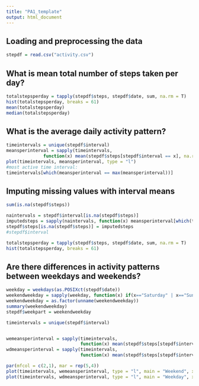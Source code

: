```yaml
---
title: "PA1_template"
output: html_document
---
```


## Loading and preprocessing the data
```r
stepdf = read.csv("activity.csv")
```

## What is mean total number of steps taken per day?
```r
totalstepsperday = tapply(stepdf$steps, stepdf$date, sum, na.rm = T)
hist(totalstepsperday, breaks = 61)
mean(totalstepsperday)
median(totalstepsperday)
```

## What is the average daily activity pattern?
```r
timeintervals = unique(stepdf$interval)
meansperinterval = sapply(timeintervals, 
              function(x) mean(stepdf$steps[stepdf$interval == x], na.rm = T))
plot(timeintervals, meansperinterval, type = "l")
#most active time interval:
timeintervals[which(meansperinterval == max(meansperinterval))]
```


## Imputing missing values with interval means
```r
sum(is.na(stepdf$steps))

naintervals = stepdf$interval[is.na(stepdf$steps)]
imputedsteps = sapply(naintervals, function(x) meansperinterval[which(timeintervals == x)])
stepdf$steps[is.na(stepdf$steps)] = imputedsteps
#stepdf$interval

totalstepsperday = tapply(stepdf$steps, stepdf$date, sum, na.rm = T)
hist(totalstepsperday, breaks = 61)
```

## Are there differences in activity patterns between weekdays and weekends?
```r
weekday = weekdays(as.POSIXct(stepdf$date))
weekendweekday = sapply(weekday, function(x) if(x=="Saturday" | x=="Sunday"){"weekend"}else{"weekday"})
weekendweekday = as.factor(unname(weekendweekday))
summary(weekendweekday)
stepdf$weekpart = weekendweekday

timeintervals = unique(stepdf$interval)


wemeansperinterval = sapply(timeintervals, 
                            function(x) mean(stepdf$steps[stepdf$interval == x & stepdf$weekpart == "weekend"], na.rm = T))
wdmeansperinterval = sapply(timeintervals, 
                            function(x) mean(stepdf$steps[stepdf$interval == x & stepdf$weekpart == "weekday"], na.rm = T))

par(mfcol = c(2,1), mar = rep(5,4))
plot(timeintervals, wemeansperinterval, type = "l", main = "Weekend", xlab = "Minute of the day, 0 is 12 am", ylab = "Average number of steps per 5 minute interval")
plot(timeintervals, wdmeansperinterval, type = "l", main = "Weekday", xlab = "Minute of the day, 0 is 12 am", ylab = "Average number of steps per 5 minute interval")
```

















